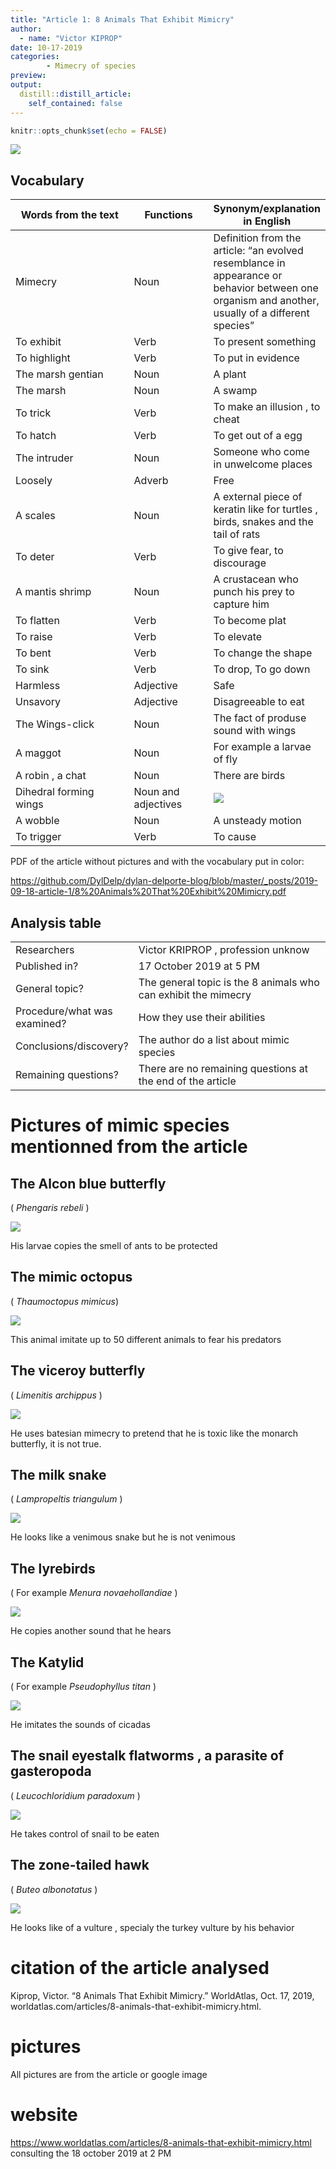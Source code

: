 ```yaml
---
title: "Article 1: 8 Animals That Exhibit Mimicry"  
author: 
  - name: "Victor KIPROP"
date: 10-17-2019
categories:
        - Mimecry of species
preview: 
output:
  distill::distill_article:
    self_contained: false
---
```


```r
knitr::opts_chunk$set(echo = FALSE)
```


![](image/Mimic Octopus.jpg )

## Vocabulary 

| Words from the text | Functions   |  Synonym/explanation in English |
| ------------------- | ------------|------------- |
| Mimecry | Noun | Definition from the article: "an evolved resemblance in appearance or behavior between one organism and another, usually of a different species" |
| To exhibit   | Verb | To present something         |
| To highlight  | Verb  | To put in evidence                    |
|  The marsh gentian | Noun   | A plant  |
| The  marsh       | Noun | A swamp |
| To trick      |   Verb  |   To make an illusion , to cheat     |
| To hatch |  Verb     |  To get out of a egg |
| The intruder |  Noun   |  Someone who come in unwelcome places    |
| Loosely    |  Adverb  | Free        |
|   A scales      |   Noun   |  A external piece of keratin like for turtles , birds, snakes and the tail of rats |
|     To deter       |  Verb      |      To give fear, to discourage   |
|     A mantis shrimp       |   Noun    |   A crustacean who punch his prey to capture him  |
| To flatten   |  Verb |  To become plat          |
| To raise     |  Verb  |   To elevate           |
|   To bent     | Verb    |       To change the shape         |
|     To sink    |  Verb  |   To drop, To go down             |
|       Harmless     |    Adjective   |   Safe         |
|     Unsavory   |  Adjective  |    Disagreeable to eat              |
| The Wings-click |  Noun  |   The fact of produse sound with wings |
|    A maggot  |  Noun |    For example a larvae of fly      |
|    A robin , a chat     |    Noun |    There are birds                  |
| Dihedral forming wings | Noun and adjectives | ![](image/Dihedral wings.gif ) |
|  A wobble      |  Noun    |   A unsteady motion  |
|     To trigger  |     Verb  |   To cause        |


PDF of the article without pictures and with the vocabulary put in color:

<https://github.com/DylDelp/dylan-delporte-blog/blob/master/_posts/2019-09-18-article-1/8%20Animals%20That%20Exhibit%20Mimicry.pdf>


## Analysis table 

|                              |                                                                     |
| ---------------------------- | ------------------------------------------------------------------- |
| Researchers                  | Victor KRIPROP , profession unknow                       |
| Published in?                | 17 October 2019 at 5 PM                                                     |
| General topic?               | The general topic is the 8 animals who can exhibit the mimecry |
| Procedure/what was examined? |   How they use their abilities  |
| Conclusions/discovery?       |  The author do a list about mimic species |
| Remaining questions?         | There are no remaining questions at the end of the article |



# Pictures of mimic species mentionned from the article 

## The Alcon blue butterfly 
( _Phengaris rebeli_ )

![](image/the alcon blue butterfly.jpg )

His larvae copies the smell of ants to be protected


## The mimic octopus 
( _Thaumoctopus mimicus_)

![](image/mimic-octopus.jpg )

This animal imitate up to 50 different animals to fear his predators


## The viceroy butterfly 
( _Limenitis archippus_ )

![](image/viceroy butterfly.jpg )

He uses batesian mimecry to pretend that he is toxic like the monarch butterfly, it is not true.


## The milk snake 
( _Lampropeltis triangulum_ )

![](image/milk snake.jpg )

He looks like a venimous snake but he is not venimous


## The lyrebirds 
( For example _Menura novaehollandiae_ )

![](image/The lyrebirds.jpg )

He copies another sound that he hears


## The Katylid 
( For example _Pseudophyllus titan_ )

![](image/Pseudophyllus titan.jpg )

He imitates the sounds of cicadas 


## The snail eyestalk flatworms , a parasite of gasteropoda
( _Leucochloridium paradoxum_ )

![](image/Leucochloridium paradoxum.jpg )

He takes control of snail to be eaten 


## The zone-tailed hawk 
( _Buteo albonotatus_ )

![](image/Zone-tailed hawk.jpg )

He looks like  of a vulture , specialy the turkey vulture by his behavior


# citation of the article analysed 
Kiprop, Victor. "8 Animals That Exhibit Mimicry." WorldAtlas, Oct. 17, 2019, worldatlas.com/articles/8-animals-that-exhibit-mimicry.html.

# pictures

All pictures are from the article or google image

# website
<https://www.worldatlas.com/articles/8-animals-that-exhibit-mimicry.html>
consulting the 18 october 2019 at 2 PM 


